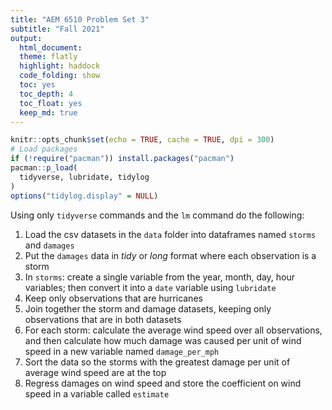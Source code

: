 ```yaml
---
title: "AEM 6510 Problem Set 3"
subtitle: "Fall 2021"
output: 
  html_document:
  theme: flatly
  highlight: haddock
  code_folding: show
  toc: yes
  toc_depth: 4
  toc_float: yes
  keep_md: true
---
```

  
<style type="text/css">
  .main-container {
    max-width: 800px;
    margin-left: auto;
    margin-right: auto;
  }
</style>
  
```r
knitr::opts_chunk$set(echo = TRUE, cache = TRUE, dpi = 300)
# Load packages
if (!require("pacman")) install.packages("pacman")
pacman::p_load(
  tidyverse, lubridate, tidylog
)
options("tidylog.display" = NULL)
```

Using only `tidyverse` commands and the `lm` command do the following:

1. Load the csv datasets in the `data` folder into dataframes named `storms` and `damages`
2. Put the `damages` data in *tidy* or *long* format where each observation is a storm
3. In `storms`: create a single variable from the year, month, day, hour variables; then convert it into a `date` variable using `lubridate`
4. Keep only observations that are hurricanes
5. Join together the storm and damage datasets, keeping only observations that are in both datasets
6. For each storm: calculate the average wind speed over all observations, and then calculate how much damage was caused per unit of wind speed in a new variable named `damage_per_mph`
7. Sort the data so the storms with the greatest damage per unit of average wind speed are at the top
8. Regress damages on wind speed and store the coefficient on wind speed in a variable called `estimate`
